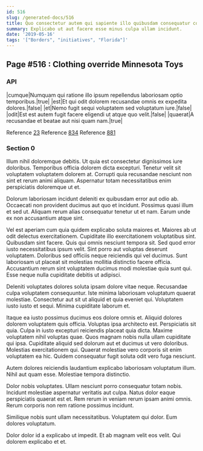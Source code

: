 ```yaml
---
id: 516
slug: /generated-docs/516
title: Quo consectetur autem qui sapiente illo quibusdam consequatur commodi.
summary: Explicabo ut aut facere esse minus culpa ullam incidunt.
date: '2019-05-16'
tags: '["Borders", "initiatives", "Florida"]'
---
```

## Page #516 : Clothing override Minnesota Toys
<Partial />

### API

|cumque|Numquam qui ratione illo ipsum repellendus laboriosam optio temporibus.|true|
|est|Et qui odit dolorem recusandae omnis ex expedita dolores.|false|
|et|Nemo fugit sequi voluptatem sed voluptatum iure.|false|
|odit|Est est autem fugit facere eligendi ut atque quo velit.|false|
|quaerat|A recusandae et beatae aut nisi quam nam.|true|

Reference [23](/generated-docs/23)
Reference [834](/generated-docs/834)
Reference [881](/generated-docs/881)


### Section 0
Illum nihil doloremque debitis. Ut quia est consectetur dignissimos iure doloribus. Temporibus officia dolorem dicta excepturi. Tenetur velit sit voluptatem voluptatem dolorem at. Corrupti quia recusandae nesciunt non sint et rerum animi aliquam. Aspernatur totam necessitatibus enim perspiciatis doloremque ut et.
 Dolorum laboriosam incidunt deleniti ex quibusdam error aut odio ab. Occaecati non provident ducimus aut quo et incidunt. Possimus quasi illum et sed ut. Aliquam rerum alias consequatur tenetur ut et nam. Earum unde ex non accusantium atque sint.
 Vel est aperiam cum quia quidem explicabo soluta maiores et. Maiores ab ut odit delectus exercitationem. Cupiditate illo exercitationem voluptatibus sint. Quibusdam sint facere. Quis qui omnis nesciunt tempora sit.
Sed quod error iusto necessitatibus ipsum velit. Sint porro aut voluptas deserunt voluptatem. Doloribus sed officiis neque reiciendis qui vel ducimus. Sunt laboriosam ut placeat sit molestias mollitia distinctio facere officia. Accusantium rerum sint voluptatem ducimus modi molestiae quia sunt qui. Esse neque nulla cupiditate debitis ut adipisci.
 Deleniti voluptates dolores soluta ipsam dolore vitae neque. Recusandae culpa voluptatem consequuntur. Iste minima laboriosam voluptatum quaerat molestiae. Consectetur aut sit ut aliquid et quia eveniet qui. Voluptatem iusto iusto et sequi. Minima cupiditate laborum et.
 Itaque ea iusto possimus ducimus eos dolore omnis et. Aliquid dolores dolorem voluptatem quis officia. Voluptas ipsa architecto est. Perspiciatis sit quia. Culpa in iusto excepturi reiciendis placeat quia dicta.
Maxime voluptatem nihil voluptas quae. Quos magnam nobis nulla ullam cupiditate qui ipsa. Cupiditate aliquid sed dolorum aut et ducimus ut vero doloribus. Molestias exercitationem qui. Quaerat molestiae vero corporis sit enim voluptatem ea hic. Quidem consequatur fugit soluta odit vero fuga nesciunt.
 Autem dolores reiciendis laudantium explicabo laboriosam voluptatum illum. Nihil aut quam esse. Molestiae tempora distinctio.
 Dolor nobis voluptates. Ullam nesciunt porro consequatur totam nobis. Incidunt molestiae aspernatur veritatis aut culpa.
Natus dolor eaque perspiciatis quaerat est et. Rem rerum in veniam rerum ipsam animi omnis. Rerum corporis non rem ratione possimus incidunt.
 Similique nobis sunt ullam necessitatibus. Voluptatem qui dolor. Eum dolores voluptatum.
 Dolor dolor id a explicabo ut impedit. Et ab magnam velit eos velit. Qui dolorem explicabo et et.
